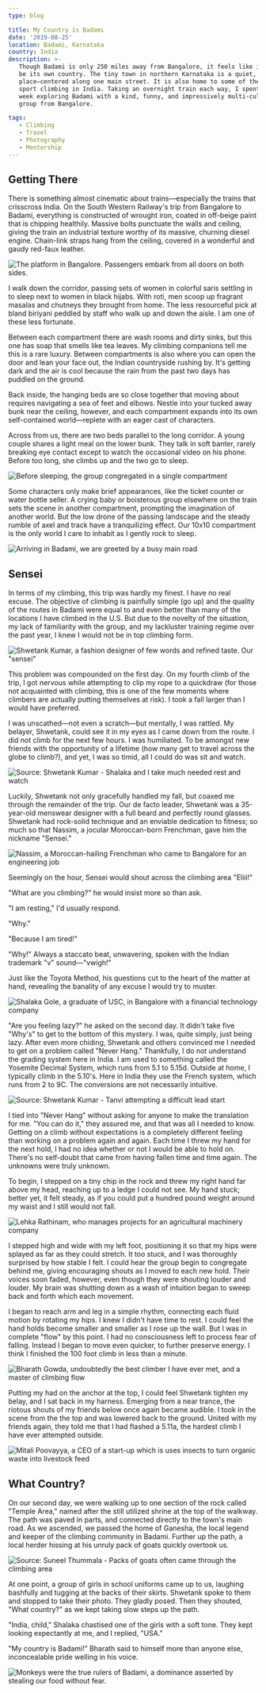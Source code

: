 ```yaml
---
type: blog

title: My Country is Badami
date: '2019-08-25'
location: Badami, Karnataka
country: India
description: >-
   Though Badami is only 250 miles away from Bangalore, it feels like it could
   be its own country. The tiny town in northern Karnataka is a quiet, religious
   place—centered along one main street. It is also home to some of the best
   sport climbing in India. Taking an overnight train each way, I spent the last
   week exploring Badami with a kind, funny, and impressively multi-cultural
   group from Bangalore.

tags:
   - Climbing
   - Travel
   - Photography
   - Mentorship
---
```


## Getting There

There is something almost cinematic about trains—especially the trains that
crisscross India. On the South Western Railway's trip from Bangalore to Badami,
everything is constructed of wrought iron, coated in off-beige paint that is
chipping healthily. Massive bolts punctuate the walls and ceiling, giving the
train an industrial texture worthy of its massive, churning diesel engine.
Chain-link straps hang from the ceiling, covered in a wonderful and gaudy
red-faux leather.

![The platform in Bangalore. Passengers embark from all doors on both sides.](../images/train.jpg)

I walk down the corridor, passing sets of women in colorful saris settling in to
sleep next to women in black hijabs. With roti, men scoop up fragrant masalas
and chutneys they brought from home. The less resourceful pick at bland biriyani
peddled by staff who walk up and down the aisle. I am one of these less
fortunate.

Between each compartment there are wash rooms and dirty sinks, but this one has
soap that smells like tea leaves. My climbing companions tell me this is a rare
luxury. Between compartments is also where you can open the door and lean your
face out, the Indian countryside rushing by. It's getting dark and the air is
cool because the rain from the past two days has puddled on the ground.

Back inside, the hanging beds are so close together that moving about requires
navigating a sea of feet and elbows. Nestle into your tucked away bunk near the
ceiling, however, and each compartment expands into its own self-contained
world—replete with an eager cast of characters.

Across from us, there are two beds parallel to the long corridor. A young couple
shares a light meal on the lower bunk. They talk in soft banter, rarely breaking
eye contact except to watch the occasional video on his phone. Before too long,
she climbs up and the two go to sleep.

![Before sleeping, the group congregated in a single compartment](../images/IMG_9244.jpg)

Some characters only make brief appearances, like the ticket counter or water
bottle seller. A crying baby or boisterous group elsewhere on the train sets the
scene in another compartment, prompting the imagination of another world. But
the low drone of the passing landscape and the steady rumble of axel and track
have a tranquilizing effect. Our 10x10 compartment is the only world I care to
inhabit as I gently rock to sleep.

![Arriving in Badami, we are greeted by a busy main road](../images/DSCF4419.jpg)

## Sensei

In terms of my climbing, this trip was hardly my finest. I have no real excuse.
The objective of climbing is painfully simple (go up) and the quality of the
routes in Badami were equal to and even better than many of the locations I have
climbed in the U.S. But due to the novelty of the situation, my lack of
familiarity with the group, and my lackluster training regime over the past
year, I knew I would not be in top climbing form.

![Shwetank Kumar, a fashion designer of few words and refined taste. Our "sensei"](../images/climb.jpg)

This problem was compounded on the first day. On my fourth climb of the trip, I
got nervous while attempting to clip my rope to a quickdraw (for those not
acquainted with climbing, this is one of the few moments where climbers are
actually putting themselves at risk). I took a fall larger than I would have
preferred.

I was unscathed—not even a scratch—but mentally, I was rattled. My belayer,
Shwetank, could see it in my eyes as I came down from the route. I did not climb
for the next few hours. I was humiliated. To be amongst new friends with the
opportunity of a lifetime (how many get to travel across the globe to climb?),
and yet, I was so timid, all I could do was sit and watch.

![Source: Shwetank Kumar - Shalaka and I take much needed rest and watch](../images/DSC_1244.jpg)

Luckily, Shwetank not only gracefully handled my fall, but coaxed me through the
remainder of the trip. Our de facto leader, Shwetank was a 35-year-old menswear
designer with a full beard and perfectly round glasses. Shwetank had rock-solid
technique and an enviable dedication to fitness; so much so that Nassim, a
jocular Moroccan-born Frenchman, gave him the nickname "Sensei."

![Nassim, a Moroccan-hailing Frenchman who came to Bangalore for an engineering job](../images/nassim.jpg)

Seemingly on the hour, Sensei would shout across the climbing area "Eliii!"

"What are you climbing?" he would insist more so than ask.

"I am resting," I'd usually respond.

"Why."

"Because I am tired!"

"Why!" Always a staccato beat, unwavering, spoken with the Indian trademark "v"
sound—"vwigh!"

<Citation
	link='https://constantrenewal.com/toyota-method/'
	publication='Constant Renewal'
	noAuthor
	headline='The Toyota Method: A Shortcut For Identifying And Solving Your Problems'
	directQuote='Observe the production floor without preconceptions, Toyota would advise. Ask ‘why’ five times about every matter.'>
	Just like the Toyota Method, his questions cut to the heart of the matter at
	hand, revealing the banality of any excuse I would try to muster.
</Citation>

![Shalaka Gole, a graduate of USC, in Bangalore with a financial technology company](../images/DSCF4117.jpg)

"Are you feeling lazy?" he asked on the second day. It didn't take five "Why's"
to get to the bottom of this mystery. I was, quite simply, just being lazy.
After even more chiding, Shwetank and others convinced me I needed to get on a
problem called "Never Hang." Thankfully, I do not understand the grading system
here in India. I am used to something called the Yosemite Decimal System, which
runs from 5.1 to 5.15d. Outside at home, I typically climb in the 5.10's. Here
in India they use the French system, which runs from 2 to 9C. The conversions
are not necessarily intuitive.

![Source: Shwetank Kumar - Tanvi attempting a difficult lead start](../images/DSC_1229.jpg)

I tied into "Never Hang" without asking for anyone to make the translation for
me. "You can do it," they assured me, and that was all I needed to know. Getting
on a climb without expectations is a completely different feeling than working
on a problem again and again. Each time I threw my hand for the next hold, I had
no idea whether or not I would be able to hold on. There's no self-doubt that
came from having fallen time and time again. The unknowns were truly unknown.

To begin, I stepped on a tiny chip in the rock and threw my right hand far above
my head, reaching up to a ledge I could not see. My hand stuck; better yet, it
felt steady, as if you could put a hundred pound weight around my waist and I
still would not fall.

![Lehka Rathinam, who manages projects for an agricultural machinery company](../images/lekha.jpg)

I stepped high and wide with my left foot, positioning it so that my hips were
splayed as far as they could stretch. It too stuck, and I was thoroughly
surprised by how stable I felt. I could hear the group begin to congregate
behind me, giving encouraging shouts as I moved to each new hold. Their voices
soon faded, however, even though they were shouting louder and louder. My brain
was shutting down as a wash of intuition began to sweep back and forth which
each movement.

I began to reach arm and leg in a simple rhythm, connecting each fluid motion by
rotating my hips. I knew I didn't have time to rest. I could feel the hand holds
become smaller and smaller as I rose up the wall. But I was in complete "flow"
by this point. I had no consciousness left to process fear of falling. Instead I
began to move even quicker, to further preserve energy. I think I finished the
100 foot climb in less than a minute.

![Bharath Gowda, undoubtedly the best climber I have ever met, and a master of climbing flow](../images/bharath.jpg)

Putting my had on the anchor at the top, I could feel Shwetank tighten my belay,
and I sat back in my harness. Emerging from a near trance, the riotous shouts of
my friends below once again became audible. I took in the scene from the the top
and was lowered back to the ground. United with my friends again, they told me
that I had flashed a 5.11a, the hardest climb I have ever attempted outside.

![Mitali Poovayya, a CEO of a start-up which is uses insects to turn organic waste into livestock feed](../images/mitali.jpg)

## What Country?

On our second day, we were walking up to one section of the rock called "Temple
Area," named after the still utilized shrine at the top of the walkway. The path
was paved in parts, and connected directly to the town's main road. As we
ascended, we passed the home of Ganesha, the local legend and keeper of the
climbing community in Badami. Further up the path, a local herder hissing at his
unruly pack of goats quickly overtook us.

![Source: Suneel Thummala - Packs of goats often came through the climbing area](../images/IMG_20190815_171018.jpg)

At one point, a group of girls in school uniforms came up to us, laughing
bashfully and tugging at the backs of their skirts. Shwetank spoke to them and
stopped to take their photo. They gladly posed. Then they shouted, "What
country?" as we kept taking slow steps up the path.

"India, child," Shalaka chastised one of the girls with a soft tone. They kept
looking expectantly at me, and I replied, "USA."

"My country is Badami!" Bharath said to himself more than anyone else,
inconcealable pride welling in his voice.

![Monkeys were the true rulers of Badami, a dominance asserted by stealing our food without fear.](../images/DSCF3864.jpg)
